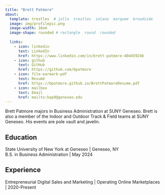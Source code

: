 ```yaml
---
title: "Brett Patmore" 
about: 
  template: trestles  # jolla  trestles  solana  marquee  broadside
  image: img/profilepic.png
  image-width: 16em
  image-shape: rounded # rectangle  round  rounded
  
  links:
    - icon: linkedin
      text: LinkedIn
      href: https://www.linkedin.com/in/brett-patmore-40445924b
    - icon: github
      text: GitHub
      href: https://github.com/bpatmore
    - icon: file-earmark-pdf 
      text: Resumé
      href: https://bpatmore.github.io/BrettPatmoreResume.pdf
    - icon: mailbox
      text: Email
      href: mailto:bap9@geneseo.edu 
---
```


Brett Patmore majors in Business Administration at SUNY Geneseo. Brett is also a member of the Indoor and Outdoor Track & Field teams at SUNY Geneseo. His events are pole vault and javelin.

## Education

State University of New York at Geneseo \| Geneseo, NY <br> B.S. in Business Administration \| May 2024

## Experience

Entrepreneurial Digital Sales and Marketing \| Operating Online Marketplaces \| 2020-Present
